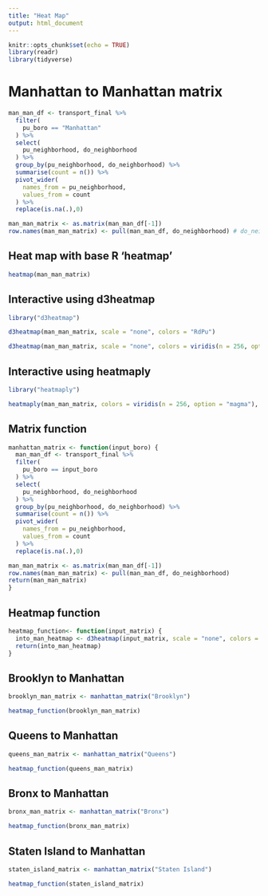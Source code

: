 ```yaml
---
title: "Heat Map"
output: html_document
---
```


```r
knitr::opts_chunk$set(echo = TRUE)
library(readr)
library(tidyverse)
```

# Manhattan to Manhattan matrix

```r
man_man_df <- transport_final %>% 
  filter(
    pu_boro == "Manhattan"
  ) %>% 
  select(
    pu_neighborhood, do_neighborhood
  ) %>% 
  group_by(pu_neighborhood, do_neighborhood) %>% 
  summarise(count = n()) %>% 
  pivot_wider(
    names_from = pu_neighborhood,
    values_from = count
  ) %>% 
  replace(is.na(.),0)

man_man_matrix <- as.matrix(man_man_df[-1])
row.names(man_man_matrix) <- pull(man_man_df, do_neighborhood) # do_neighborhood = row.names
```

## Heat map with base R 'heatmap'

```r
heatmap(man_man_matrix)
```

## Interactive using d3heatmap

```r
library("d3heatmap")

d3heatmap(man_man_matrix, scale = "none", colors = "RdPu")

d3heatmap(man_man_matrix, scale = "none", colors = viridis(n = 256, option = "viridis"))
```

## Interactive using heatmaply 

```r
library("heatmaply")

heatmaply(man_man_matrix, colors = viridis(n = 256, option = "magma"), limits = c(1,-1))
```

## Matrix function

```r
manhattan_matrix <- function(input_boro) {
  man_man_df <- transport_final %>% 
  filter(
    pu_boro == input_boro
  ) %>% 
  select(
    pu_neighborhood, do_neighborhood
  ) %>% 
  group_by(pu_neighborhood, do_neighborhood) %>% 
  summarise(count = n()) %>% 
  pivot_wider(
    names_from = pu_neighborhood,
    values_from = count
  ) %>% 
  replace(is.na(.),0)

man_man_matrix <- as.matrix(man_man_df[-1])
row.names(man_man_matrix) <- pull(man_man_df, do_neighborhood)  
return(man_man_matrix)
}
```

## Heatmap function

```r
heatmap_function<- function(input_matrix) {
  into_man_heatmap <- d3heatmap(input_matrix, scale = "none", colors = "RdPu") 
  return(into_man_heatmap)
}
```


## Brooklyn to Manhattan

```r
brooklyn_man_matrix <- manhattan_matrix("Brooklyn")

heatmap_function(brooklyn_man_matrix)
```

## Queens to Manhattan

```r
queens_man_matrix <- manhattan_matrix("Queens")

heatmap_function(queens_man_matrix)
```

## Bronx to Manhattan

```r
bronx_man_matrix <- manhattan_matrix("Bronx") 

heatmap_function(bronx_man_matrix)
```

## Staten Island to Manhattan

```r
staten_island_matrix <- manhattan_matrix("Staten Island")

heatmap_function(staten_island_matrix)
```

